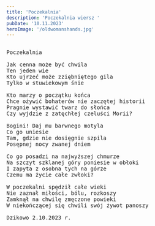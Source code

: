 ```yaml
---
title: 'Poczekalnia'
description: 'Poczekalnia wiersz '
pubDate: '10.11.2023'
heroImage: '/oldwomanshands.jpg'
---
```

<pre>

Poczekalnia

Jak cenna może być chwila
Ten jeden wie
Kto ujrzeć może zziębniętego gila
Tylko w stuwiekowym śnie

Kto marzy o początku końca
Chce ożywić bohaterów nie zaczętej historii
Pragnie wystawić twarz do słońca
Czy wyjdzie z zatęchłej czeluści Morii?

Bogini! Daj mu barwnego motyla
Co go uniesie
Tam, gdzie nie dosięgnie szpila
Posępnej nocy zwanej dniem

Co go posadzi na najwyższej chmurze
Na szczyt szklanej góry poniesie w obłoki
I zapyta z osobna tych na górze
Czemu ma życie całe zwłoki?

W poczekalni spędził całe wieki
Nie zaznał miłości, bólu, rozkoszy
Zamknął na chwilę zmęczone powieki
W niekończącej się chwili swój żywot panoszy

Dzikowo 2.10.2023 r.
  
</pre>
